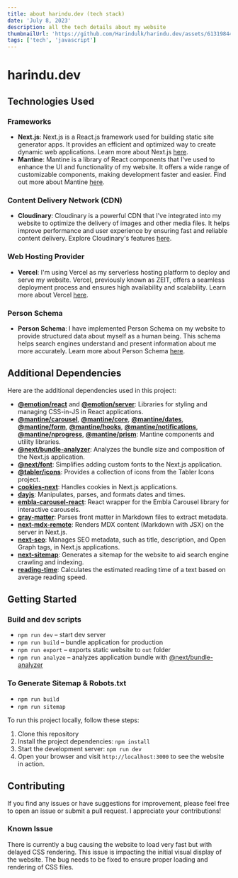 ```yaml
---
title: about harindu.dev (tech stack)
date: 'July 8, 2023'
description: all the tech details about my website
thumbnailUrl: 'https://github.com/Harindulk/harindu.dev/assets/61319844/754ba720-3876-479d-aba0-b8f79a327d62'
tags: ['tech', 'javascript']
---
```


# harindu.dev

## Technologies Used

### Frameworks

- **Next.js**: Next.js is a React.js framework used for building static site generator apps. It provides an efficient and optimized way to create dynamic web applications. Learn more about Next.js [here](https://nextjs.org).
- **Mantine**: Mantine is a library of React components that I've used to enhance the UI and functionality of my website. It offers a wide range of customizable components, making development faster and easier. Find out more about Mantine [here](https://mantine.dev).

### Content Delivery Network (CDN)

- **Cloudinary**: Cloudinary is a powerful CDN that I've integrated into my website to optimize the delivery of images and other media files. It helps improve performance and user experience by ensuring fast and reliable content delivery. Explore Cloudinary's features [here](https://cloudinary.com).

### Web Hosting Provider

- **Vercel**: I'm using Vercel as my serverless hosting platform to deploy and serve my website. Vercel, previously known as ZEIT, offers a seamless deployment process and ensures high availability and scalability. Learn more about Vercel [here](https://vercel.com).

### Person Schema

- **Person Schema**: I have implemented Person Schema on my website to provide structured data about myself as a human being. This schema helps search engines understand and present information about me more accurately. Learn more about Person Schema [here](https://schema.org/Person).

## Additional Dependencies

Here are the additional dependencies used in this project:

- **[@emotion/react](https://www.npmjs.com/package/@emotion/react)** and **[@emotion/server](https://www.npmjs.com/package/@emotion/server)**: Libraries for styling and managing CSS-in-JS in React applications.
- **[@mantine/carousel](https://www.npmjs.com/package/@mantine/carousel)**, **[@mantine/core](https://www.npmjs.com/package/@mantine/core)**, **[@mantine/dates](https://www.npmjs.com/package/@mantine/dates)**, **[@mantine/form](https://www.npmjs.com/package/@mantine/form)**, **[@mantine/hooks](https://www.npmjs.com/package/@mantine/hooks)**, **[@mantine/notifications](https://www.npmjs.com/package/@mantine/notifications)**, **[@mantine/nprogress](https://www.npmjs.com/package/@mantine/nprogress)**, **[@mantine/prism](https://www.npmjs.com/package/@mantine/prism)**: Mantine components and utility libraries.
- **[@next/bundle-analyzer](https://www.npmjs.com/package/@next/bundle-analyzer)**: Analyzes the bundle size and composition of the Next.js application.
- **[@next/font](https://www.npmjs.com/package/@next/font)**: Simplifies adding custom fonts to the Next.js application.
- **[@tabler/icons](https://www.npmjs.com/package/@tabler/icons)**: Provides a collection of icons from the Tabler Icons project.
- **[cookies-next](https://www.npmjs.com/package/cookies-next)**: Handles cookies in Next.js applications.
- **[dayjs](https://www.npmjs.com/package/dayjs)**: Manipulates, parses, and formats dates and times.
- **[embla-carousel-react](https://www.npmjs.com/package/embla-carousel-react)**: React wrapper for the Embla Carousel library for interactive carousels.
- **[gray-matter](https://www.npmjs.com/package/gray-matter)**: Parses front matter in Markdown files to extract metadata.
- **[next-mdx-remote](https://www.npmjs.com/package/next-mdx-remote)**: Renders MDX content (Markdown with JSX) on the server in Next.js.
- **[next-seo](https://www.npmjs.com/package/next-seo)**: Manages SEO metadata, such as title, description, and Open Graph tags, in Next.js applications.
- **[next-sitemap](https://www.npmjs.com/package/next-sitemap)**: Generates a sitemap for the website to aid search engine crawling and indexing.
- **[reading-time](https://www.npmjs.com/package/reading-time)**: Calculates the estimated reading time of a text based on average reading speed.


## Getting Started

### Build and dev scripts

- `npm run dev` – start dev server
- `npm run build` – bundle application for production
- `npm run export` – exports static website to `out` folder
- `npm run analyze` – analyzes application bundle with [@next/bundle-analyzer](https://www.npmjs.com/package/@next/bundle-analyzer)

### To Generate Sitemap & Robots.txt
- `npm run build` 
- `npm run sitemap`

To run this project locally, follow these steps:

1. Clone this repository
2. Install the project dependencies: `npm install`
3. Start the development server: `npm run dev`
4. Open your browser and visit `http://localhost:3000` to see the website in action.


## Contributing

If you find any issues or have suggestions for improvement, please feel free to open an issue or submit a pull request. I appreciate your contributions!

### Known Issue
There is currently a bug causing the website to load very fast but with delayed CSS rendering. This issue is impacting the initial visual display of the website. The bug needs to be fixed to ensure proper loading and rendering of CSS files.


